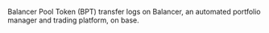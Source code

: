 Balancer Pool Token (BPT) transfer logs on Balancer, an automated portfolio manager and trading platform, on base.
